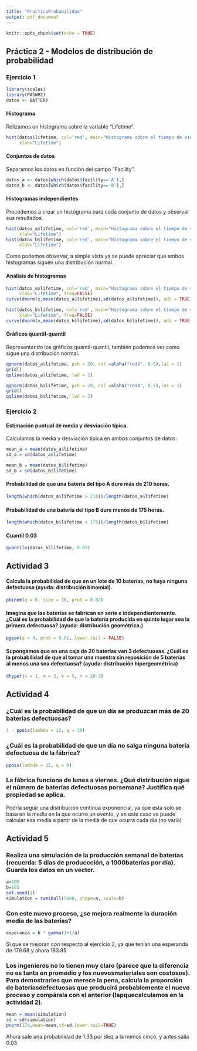 ```yaml
---
title: "PracticaProbabilidad"
output: pdf_document
---
```


```r
knitr::opts_chunk$set(echo = TRUE)
```

## Práctica 2 - Modelos de distribución de probabilidad

### Ejercicio 1

```r
library(scales)
library(PASWR2)
datos <- BATTERY
```

#### Histograma
Relizamos un histograma sobre la variable "Lifetime".

```r
hist(datos$lifetime, col='red', main="Histograma sobre el tiempo de vida de las baterias", 
     xlab="Lifetime")
```

#### Conjuntos de datos
Separamos los datos en función del campo "Facility".

```r
datos_a <- datos[which(datos$facility=='A'),]
datos_b <- datos[which(datos$facility=='B'),]
```


#### Histogramas independientes

Procedemos a crear un histograma para cada conjunto de datos y observar sus resultados.

```r
hist(datos_a$lifetime, col='red', main="Histograma sobre el tiempo de vida de las baterias A", 
     xlab="Lifetime")
hist(datos_b$lifetime, col='red', main="Histograma sobre el tiempo de vida de las baterias B",
     xlab="Lifetime")
```

Como podemos observar, a simple vista ya se puede apreciar que ambos histogramas siguen una distribución normal.



#### Análisis de histogramas


```r
hist(datos_a$lifetime, col='red', main="Histograma sobre el tiempo de vida de las baterias A", 
     xlab="Lifetime", freq=FALSE)
curve(dnorm(x,mean(datos_a$lifetime),sd(datos_a$lifetime)), add = TRUE, lwd = 2, lty = 2)
```




```r
hist(datos_b$lifetime, col='red', main="Histograma sobre el tiempo de vida de las baterias B", 
     xlab="Lifetime", freq=FALSE)
curve(dnorm(x,mean(datos_b$lifetime),sd(datos_b$lifetime)), add = TRUE, lwd = 2, lty = 2)
```


#### Gráficos quantil-quantil

Representando los gráficos quantil-quantil, también podemos ver como sigue una distribución normal.


```r
qqnorm(datos_a$lifetime, pch = 20, col =alpha("red4", 0.5),las = 1)
grid()
qqline(datos_a$lifetime, lwd = 2)
```

```r
qqnorm(datos_b$lifetime, pch = 20, col =alpha("red4", 0.5),las = 1)
grid()
qqline(datos_b$lifetime, lwd = 2)
```




### Ejercicio 2

#### Estimación puntual de media y desviación típica.

Calculamos la media y desviación típica en ambos conjuntos de datos.

```r
mean_a = mean(datos_a$lifetime)
sd_a = sd(datos_a$lifetime)
```


```r
mean_b = mean(datos_b$lifetime)
sd_b = sd(datos_b$lifetime)
```


#### Probabilidad de que una bateria del tipo A dure más de 210 horas.

```r
length(which(datos_a$lifetime > 210))/length(datos_a$lifetime)
```

#### Probabilidad de una batería del tipo B dure menos de 175 horas.

```r
length(which(datos_b$lifetime < 175))/length(datos_b$lifetime)
```

#### Cuantil 0.03

```r
quantile(datos_b$lifetime, 0.03)
```




## Actividad 3

#### Calcula la probabilidad de que en un lote de 10 baterías, no haya ninguna defectuosa (ayuda: distribución binomial).

```r
pbinom(q = 0, size = 10, prob = 0.02)
```
#### Imagina que las baterías se fabrican en serie e independientemente. ¿Cuál es la probabilidad de que la batería producida en quinto lugar sea la primera defectuosa? (ayuda: distribución geométrica.)

```r
pgeom(q = 4, prob = 0.02, lower.tail = FALSE)
```

#### Supongamos que en una caja de 20 baterías van 3 defectuosas. ¿Cuál es la probabilidad de que al tomar una muestra sin reposición de 5 baterías al menos una sea defectuosa? (ayuda: distribución hipergeométrica)

```r
dhyper(x = 1, m = 3, k = 5, n = 20-3)
```
## Actividad 4

### ¿Cuál es la probabilidad de que un día se produzcan más de 20 baterías defectuosas?
```r
1 - ppois(lambda = 12, q = 20)
```

### ¿Cuál es la probabilidad de que un día no salga ninguna batería defectuosa de la fábrica?
```r
ppois(lambda = 12, q = 0)
```

### La fábrica funciona de lunes a viernes. ¿Qué distribución sigue el número de baterías defectuosas porsemana? Justifica qué propiedad se aplica.

Podría seguir una distribución continua exponencial, ya que esta solo se basa en la media en la que ocurre un evento, y en este caso se puede calcular esa media a partir de la media de que ocurra cada día (no varía)


## Actividad 5
### Realiza una simulación de la producción semanal de baterías (recuerda: 5 días de produccción, a 1000baterías por día). Guarda los datos en un vector.
```r
a=100
b=185
set.seed(1)
simulation = rweibull(5000, shape=a, scale=b)
```

### Con este nuevo proceso, ¿se mejora realmente la duración media de las baterías?
```r
esperanza = b * gamma(1+1/a)
```
Si que se mejoran con respecto al ejercicio 2, ya que tenían una esperanda de 179.68 y ahora 183.95

### Los ingenieros no lo tienen muy claro (parece que la diferencia no es tanta en promedio y los nuevosmateriales son costosos). Para demostrarles que merece la pena, calcula la proporción de bateríasdefectuosas que producirá probablemente el nuevo proceso y compárala con el anterior (lapquecalculamos en la actividad 2).
```r
mean = mean(simulation)
sd = sd(simulation)
pnorm(174,mean=mean,sd=sd,lower.tail=TRUE)
```

Ahora sale una probabilidad de 1.33 por diez a la menos cinco, y antes salía 0.03